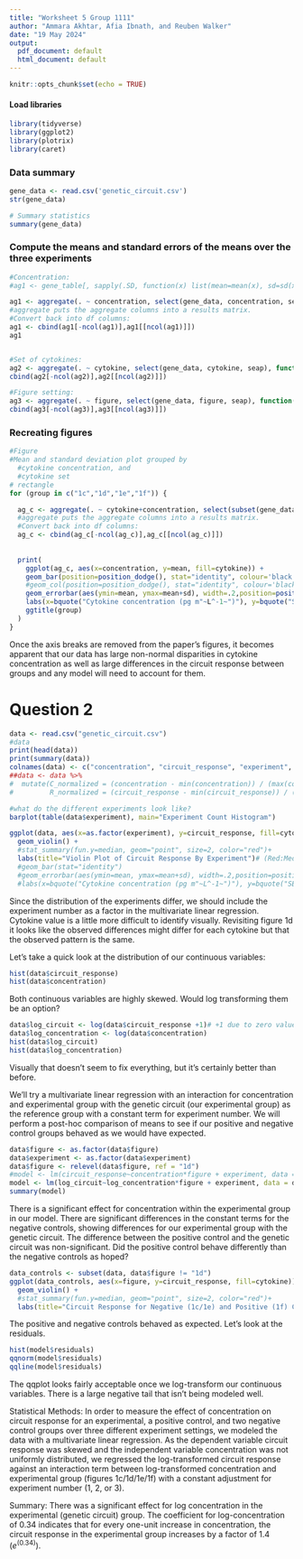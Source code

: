 ```yaml
---
title: "Worksheet 5 Group 1111"
author: "Ammara Akhtar, Afia Ibnath, and Reuben Walker"
date: "19 May 2024"
output:
  pdf_document: default
  html_document: default
---
```


```r
knitr::opts_chunk$set(echo = TRUE)
```
#### Load libraries 
```r
library(tidyverse)
library(ggplot2)
library(plotrix)
library(caret)
```
### Data summary
```r
gene_data <- read.csv('genetic_circuit.csv')
str(gene_data)

# Summary statistics
summary(gene_data)
```


### Compute the means and standard errors of the means over the three experiments
```r
#Concentration:
#ag1 <- gene_table[, sapply(.SD, function(x) list(mean=mean(x), sd=sd(x))), by=concentration]

ag1 <- aggregate(. ~ concentration, select(gene_data, concentration, seap), function(x) c(mean = mean(x), se = std.error(x)))
#aggregate puts the aggregate columns into a results matrix.
#Convert back into df columns:
ag1 <- cbind(ag1[-ncol(ag1)],ag1[[ncol(ag1)]])
ag1



```
```r

#Set of cytokines:
ag2 <- aggregate(. ~ cytokine, select(gene_data, cytokine, seap), function(x) c(mean = mean(x), se = std.error(x)))
cbind(ag2[-ncol(ag2)],ag2[[ncol(ag2)]])
```

```r
#Figure setting:
ag3 <- aggregate(. ~ figure, select(gene_data, figure, seap), function(x) c(mean = mean(x), se = std.error(x)))
cbind(ag3[-ncol(ag3)],ag3[[ncol(ag3)]])
```
### Recreating figures
```r
#Figure
#Mean and standard deviation plot grouped by 
  #cytokine concentration, and
  #cytokine set
# rectangle
for (group in c("1c","1d","1e","1f")) {

  ag_c <- aggregate(. ~ cytokine+concentration, select(subset(gene_data, gene_data$figure == group), cytokine, concentration, seap), function(x) c(mean = mean(x), sd = sd(x)))
  #aggregate puts the aggregate columns into a results matrix.
  #Convert back into df columns:
  ag_c <- cbind(ag_c[-ncol(ag_c)],ag_c[[ncol(ag_c)]])
  
  
  print(
    ggplot(ag_c, aes(x=concentration, y=mean, fill=cytokine)) +
    geom_bar(position=position_dodge(), stat="identity", colour='black') +
    #geom_col(position=position_dodge(), stat="identity", colour='black') +
    geom_errorbar(aes(ymin=mean, ymax=mean+sd), width=.2,position=position_dodge(.9)) + 
    labs(x=bquote("Cytokine concentration (pg m"~L^-1~")"), y=bquote("SEAP (U "~L^-1~")")) +
    ggtitle(group)
  )
}

```
Once the axis breaks are removed from the paper's figures, it becomes apparent that our data has large non-normal disparities in cytokine concentration as well as large differences in the circuit response between groups and any model will need to account for them.

# Question 2
```r

data <- read.csv("genetic_circuit.csv")
#data
print(head(data))
print(summary(data))
colnames(data) <- c("concentration", "circuit_response", "experiment", "figure", "cytokine")
##data <- data %>%
#  mutate(C_normalized = (concentration - min(concentration)) / (max(concentration) - min(concentration)),
#         R_normalized = (circuit_response - min(circuit_response)) / (max(circuit_response) - min(circuit_response)))
```

```r
#what do the different experiments look like?
barplot(table(data$experiment), main="Experiment Count Histogram")

ggplot(data, aes(x=as.factor(experiment), y=circuit_response, fill=cytokine)) +
  geom_violin() +
  #stat_summary(fun.y=median, geom="point", size=2, color="red")+
  labs(title="Violin Plot of Circuit Response By Experiment")# (Red:Median)")
  #geom_bar(stat="identity") 
  #geom_errorbar(aes(ymin=mean, ymax=mean+sd), width=.2,position=position_dodge(.9)) + 
  #labs(x=bquote("Cytokine concentration (pg m"~L^-1~")"), y=bquote("SEAP (U "~L^-1~")"))

```
Since the distribution of the experiments differ, we should include the experiment number as a factor in the multivariate linear regression. Cytokine value is a little more difficult to identify visually. Revisiting figure 1d it looks like the observed differences might differ for each cytokine but that the observed pattern is the same.

Let's take a quick look at the distribution of our continuous variables:
```r
hist(data$circuit_response)
hist(data$concentration)
```
Both continuous variables are highly skewed. Would log transforming them be an option?
```r
data$log_circuit <- log(data$circuit_response +1)# +1 due to zero values
data$log_concentration <- log(data$concentration)
hist(data$log_circuit)
hist(data$log_concentration)
```
Visually that doesn't seem to fix everything, but it's certainly better than before.

We'll try a multivariate linear regression with an interaction for concentration and experimental group with the genetic circuit (our experimental group) as the reference group with a constant term for experiment number. We will perform a post-hoc comparison of means to see if our positive and negative control groups behaved as we would have expected.
```r
data$figure <- as.factor(data$figure)
data$experiment <- as.factor(data$experiment)
data$figure <- relevel(data$figure, ref = "1d")
#model <- lm(circuit_response~concentration*figure + experiment, data = data)
model <- lm(log_circuit~log_concentration*figure + experiment, data = data)
summary(model)
```
There is a significant effect for concentration within the experimental group in our model. There are significant differences in the constant terms for the negative controls, showing differences for our experimental group with the genetic circuit. The difference between the positive control and the genetic circuit was non-significant. Did the positive control behave differently than the negative controls as hoped?
```r
data_controls <- subset(data, data$figure != "1d")
ggplot(data_controls, aes(x=figure, y=circuit_response, fill=cytokine)) +
  geom_violin() +
  #stat_summary(fun.y=median, geom="point", size=2, color="red")+
  labs(title="Circuit Response for Negative (1c/1e) and Positive (1f) Controls")# (Red:Median)")
```
The positive and negative controls behaved as expected. Let's look at the residuals.
```r
hist(model$residuals)
qqnorm(model$residuals)
qqline(model$residuals)
```
The qqplot looks fairly acceptable once we log-transform our continuous variables. There is a large negative tail that isn't being modeled well.

Statistical Methods:
In order to measure the effect of concentration on circuit response for an experimental, a positive control, and two negative control groups over three different experiment settings, we modeled the data with a multivariate linear regression. As the dependent variable circuit response was skewed and the independent variable concentration was not uniformly distributed, we regressed the log-transformed circuit response against an interaction term between log-transformed concentration and experimental group (figures 1c/1d/1e/1f) with a constant adjustment for experiment number (1, 2, or 3).

Summary:
There was a significant effect for log concentration in the experimental (genetic circuit) group. The coefficient for log-concentration of 0.34 indicates that for every one-unit increase in concentration, the circuit response in the experimental group increases by a factor of 1.4 ($e^(0.34)$).
